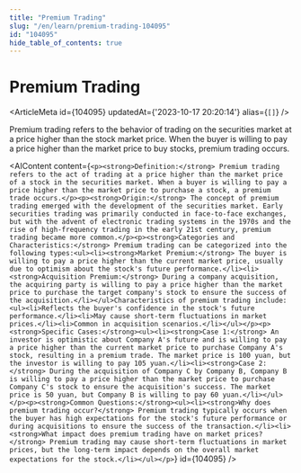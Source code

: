 ```yaml
---
title: "Premium Trading"
slug: "/en/learn/premium-trading-104095"
id: "104095"
hide_table_of_contents: true
---
```



# Premium Trading

<ArticleMeta id={104095} updatedAt={'2023-10-17 20:20:14'} alias={`[]`} />
<div className='border-solid border-b border-t-0 my-4 border-[var(--ifm-color-gray-300)]' />

Premium trading refers to the behavior of trading on the securities market at a price higher than the stock market price. When the buyer is willing to pay a price higher than the market price to buy stocks, premium trading occurs.

<AIContent content={`<p><strong>Definition:</strong> Premium trading refers to the act of trading at a price higher than the market price of a stock in the securities market. When a buyer is willing to pay a price higher than the market price to purchase a stock, a premium trade occurs.</p><p><strong>Origin:</strong> The concept of premium trading emerged with the development of the securities market. Early securities trading was primarily conducted in face-to-face exchanges, but with the advent of electronic trading systems in the 1970s and the rise of high-frequency trading in the early 21st century, premium trading became more common.</p><p><strong>Categories and Characteristics:</strong> Premium trading can be categorized into the following types:<ul><li><strong>Market Premium:</strong> The buyer is willing to pay a price higher than the current market price, usually due to optimism about the stock's future performance.</li><li><strong>Acquisition Premium:</strong> During a company acquisition, the acquiring party is willing to pay a price higher than the market price to purchase the target company's stock to ensure the success of the acquisition.</li></ul>Characteristics of premium trading include:<ul><li>Reflects the buyer's confidence in the stock's future performance.</li><li>May cause short-term fluctuations in market prices.</li><li>Common in acquisition scenarios.</li></ul></p><p><strong>Specific Cases:</strong><ul><li><strong>Case 1:</strong> An investor is optimistic about Company A's future and is willing to pay a price higher than the current market price to purchase Company A's stock, resulting in a premium trade. The market price is 100 yuan, but the investor is willing to pay 105 yuan.</li><li><strong>Case 2:</strong> During the acquisition of Company C by Company B, Company B is willing to pay a price higher than the market price to purchase Company C's stock to ensure the acquisition's success. The market price is 50 yuan, but Company B is willing to pay 60 yuan.</li></ul></p><p><strong>Common Questions:</strong><ul><li><strong>Why does premium trading occur?</strong> Premium trading typically occurs when the buyer has high expectations for the stock's future performance or during acquisitions to ensure the success of the transaction.</li><li><strong>What impact does premium trading have on market prices?</strong> Premium trading may cause short-term fluctuations in market prices, but the long-term impact depends on the overall market expectations for the stock.</li></ul></p>`} id={104095} />

